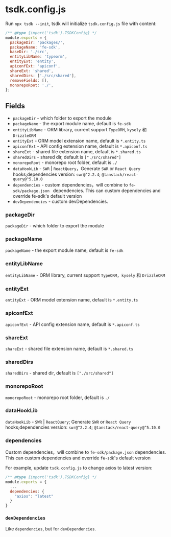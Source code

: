 # tsdk.config.js

Run `npx tsdk --init`, tsdk will initialize `tsdk.config.js` file with content:

```js
/** @type {import('tsdk').TSDKConfig} */
module.exports = {
  packageDir: 'packages/',
  packageName: 'fe-sdk',
  baseDir: './src',
  entityLibName: 'typeorm',
  entityExt: 'entity',
  apiconfExt: 'apiconf',
  shareExt: 'shared',
  sharedDirs: ['./src/shared'],
  removeFields: [],
  monorepoRoot: './',
};
```

## Fields

- `packageDir` - which folder to export the module
- `packageName` - the export module name, default is `fe-sdk`
- `entityLibName` - ORM library, current support `TypeORM`, `kysely` 和 `DrizzleORM`
- `entityExt` - ORM model extension name, default is `*.entity.ts`
- `apiconfExt` - API config extension name, default is `*.apiconf.ts`
- `shareExt` -  shared file extension name, default is `*.shared.ts`
- `sharedDirs` -  shared dir, default is `["./src/shared"]`
- `monorepoRoot` - monorepo root folder, default is `./`
- `dataHookLib` - `SWR` | `ReactQuery`，Generate `SWR` or `React Query` hooks;dependencies version: `swr@^2.2.4`; `@tanstack/react-query@^5.10.0`
- `dependencies` - custom dependencies，will combine to `fe-sdk/package.json ` dependencies. This can custom dependencies and override fe-sdk's default version
- `devDependencies` - custom devDependencies.

### packageDir

`packageDir` - which folder to export the module

### packageName

`packageName` - the export module name, default is `fe-sdk`

### entityLibName

`entityLibName` - ORM library, current support `TypeORM`，`kysely` 和 `DrizzleORM`

### entityExt

`entityExt` - ORM model extension name, default is `*.entity.ts`

### apiconfExt

`apiconfExt` - API config extension name, default is `*.apiconf.ts`

### shareExt

`shareExt` - shared file extension name, default is `*.shared.ts`

### sharedDirs

`sharedDirs` - shared dir, default is `["./src/shared"]`

### monorepoRoot

`monorepoRoot` - monorepo root folder, default is `./`

### dataHookLib

`dataHookLib` - `SWR` | `ReactQuery`; Generate `SWR` or `React Query` hooks;dependencies version: `swr@^2.2.4`; `@tanstack/react-query@^5.10.0`

### dependencies

Custom dependencies，will combine to `fe-sdk/package.json` dependencies. This can custom dependencies and override `fe-sdk`'s default version

For example, update `tsdk.config.js` to change axios to latest version:


```js filename="tsdk.config.js" {4-6}
/** @type {import('tsdk').TSDKConfig} */
module.exports = {
  ...
  dependencies: {
    "axios": "latest"
  }
}
```

### `devDependencies`

Like `dependencies`, but for `devDependencies`.
